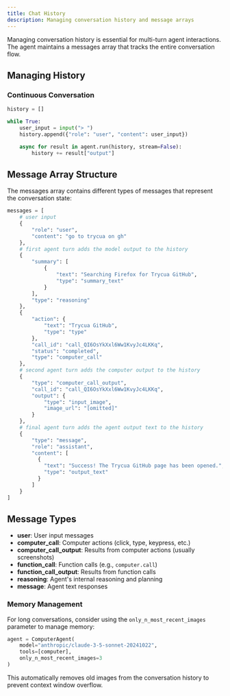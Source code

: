 ```yaml
---
title: Chat History
description: Managing conversation history and message arrays
---
```


Managing conversation history is essential for multi-turn agent interactions. The agent maintains a messages array that tracks the entire conversation flow.

## Managing History

### Continuous Conversation

```python
history = []

while True:
    user_input = input("> ")
    history.append({"role": "user", "content": user_input})

    async for result in agent.run(history, stream=False):
        history += result["output"]
```

## Message Array Structure

The messages array contains different types of messages that represent the conversation state:

```python
messages = [
    # user input
    {
        "role": "user",
        "content": "go to trycua on gh"
    },
    # first agent turn adds the model output to the history
    {
        "summary": [
            {
                "text": "Searching Firefox for Trycua GitHub",
                "type": "summary_text"
            }
        ],
        "type": "reasoning"
    },
    {
        "action": {
            "text": "Trycua GitHub",
            "type": "type"
        },
        "call_id": "call_QI6OsYkXxl6Ww1KvyJc4LKKq",
        "status": "completed",
        "type": "computer_call"
    },
    # second agent turn adds the computer output to the history
    {
        "type": "computer_call_output",
        "call_id": "call_QI6OsYkXxl6Ww1KvyJc4LKKq",
        "output": {
            "type": "input_image",
            "image_url": "[omitted]"
        }
    },
    # final agent turn adds the agent output text to the history
    {
        "type": "message",
        "role": "assistant",
        "content": [
          {
            "text": "Success! The Trycua GitHub page has been opened.",
            "type": "output_text"
          }
        ]
    }
]
```

## Message Types

- **user**: User input messages
- **computer_call**: Computer actions (click, type, keypress, etc.)
- **computer_call_output**: Results from computer actions (usually screenshots)
- **function_call**: Function calls (e.g., `computer.call`)
- **function_call_output**: Results from function calls
- **reasoning**: Agent's internal reasoning and planning
- **message**: Agent text responses

### Memory Management

For long conversations, consider using the `only_n_most_recent_images` parameter to manage memory:

```python
agent = ComputerAgent(
    model="anthropic/claude-3-5-sonnet-20241022",
    tools=[computer],
    only_n_most_recent_images=3
)
```

This automatically removes old images from the conversation history to prevent context window overflow.

